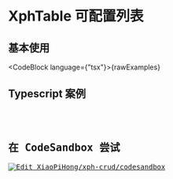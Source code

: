 
# XphTable 可配置列表

## 基本使用

<CodeBlock language={"tsx"}>{rawExamples}</CodeBlock>

## Typescript 案例

<div id="docs-comp-table-base" style={{ position: "relative" }}>
  <pre>
    <DemoWrapper>
      <Table />
    </DemoWrapper>
  </pre>
</div>

## 在 CodeSandbox 尝试

[![Edit XiaoPiHong/xph-crud/codesandbox](https://codesandbox.io/static/img/play-codesandbox.svg)](https://codesandbox.io/p/github/XiaoPiHong/xph-crud/codesandbox?embed=1&file=%2Fexamples%2Froutes%2Findex.tsx)

